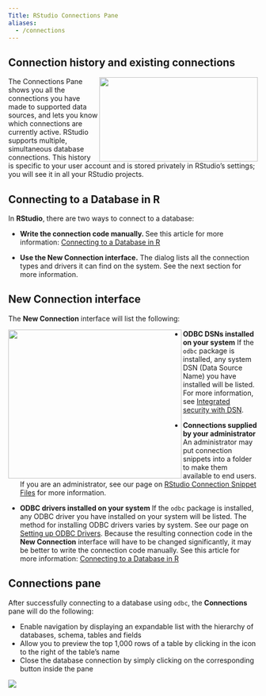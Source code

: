 ```yaml
---
Title: RStudio Connections Pane
aliases:
  - /connections
---
```


## Connection history and existing connections

<div>
  <img src="/ide/multiple.png" height="170" width="320" align="right">
</div>

The Connections Pane shows you all the connections you have made to supported data sources, and lets you know which connections are currently active. RStudio supports multiple, simultaneous database connections.  This history is specific to your user account and is stored privately in RStudio’s settings; you will see it in all your RStudio projects.


## Connecting to a Database in R

In **RStudio**, there are two ways to connect to a database:

- **Write the connection code manually. **  See this article for more information: [Connecting to a Database in R](/drivers/#connecting-to-a-database-in-r)

- **Use the New Connection interface.** The dialog lists all the connection types and drivers it can find on the system.  See the next section for more information.


## New Connection interface

The **New Connection** interface will list the following:

<div>
  <img src="/ide/existing.png" height="300" width="350" align="left">
</div>


- **ODBC DSNs installed on your system**  If the `odbc` package is installed, any system DSN (Data Source Name) you have installed will be listed. For more information, see [Integrated security with DSN](http://127.0.0.1:4321/managing-credentials/#integrated-security-with-dsn).

- **Connections supplied by your administrator**  An administrator may put connection snippets into a folder to make them available to end users. If you are an administrator, see our page on [RStudio Connection Snippet Files](https://rstudio.github.io/rstudio-extensions/rstudio-connections.html) for more information.

- **ODBC drivers installed on your system**  If the `odbc` package is installed, any ODBC driver you have installed on your system will be listed. The method for installing ODBC drivers varies by system. See our page on [Setting up ODBC Drivers](/drivers).  Because the resulting connection code in the **New Connection** interface will have to be changed significantly, it may be better to write the connection code manually.  See this article for more information: [Connecting to a Database in R](/drivers/#connecting-to-a-database-in-r)



## Connections pane

After successfully connecting to a database using `odbc`, the **Connections** pane will do the following: 

- Enable navigation by displaying an expandable list with the hierarchy of databases, schema, tables and fields  
- Allow you to preview the top 1,000 rows of a table by clicking in the icon to the right of the table's name
- Close the database connection by simply clicking on the corresponding button inside the pane

<div>
  <img src="/ide/features.png">
</div>


